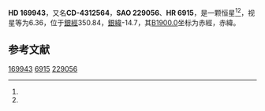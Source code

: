 {{Starbox begin
| name = HD 169943
}}
{{Starbox observe
| epoch = [[J2000.0|J2000.0]]
| constell = {{星座名待查}}<ref name=SIMBAD>{{cite web
 | url=http://simbad.u-strasbg.fr/simbad/sim-id?Ident=HR+6915
 | title =Pulsating variable Star
 | publisher=Centre de Données astronomiques de Strasbourg
 | work=SIMBAD
 | accessdate=2012-07-13}}</ref><ref name=DATA>{{cite web
 | url=http://vizier.u-strasbg.fr/viz-bin/VizieR-5?-out.add=.&-source=5050&-corr=PK=HR&-out.max=9999&HR=6915
 | title=VizieR Detailed Page
 | accessdate=2012-07-13
 | archive-date=2016-03-05
 | archive-url=https://web.archive.org/web/20160305063814/http://vizier.u-strasbg.fr/viz-bin/VizieR-5?-out.add=.&-source=5050&-corr=PK=HR&-out.max=9999&HR=6915
 | dead-url=no
 }}</ref>
| 星官 = 
| ra = {{RA|18|29|12.9}}<ref name=SIMBAD /><ref name=DATA />
| dec = {{DEC|-43|50|45}}<ref name=SIMBAD /><ref name=DATA />
| appmag_v = 6.36<ref name=SIMBAD /><ref name=DATA />
}}
{{Starbox character
| class = G8III<ref name=SIMBAD /><ref name=DATA />
| b-v = 0.9<ref name=SIMBAD /><ref name=DATA />
| u-b = <ref name=SIMBAD /><ref name=DATA />
| r-i = <ref name=SIMBAD /><ref name=DATA />
| variable = 
}}
{{Starbox astrometry
| radial_v = 
| prop_mo_ra = -9
| parallax = 
| p_error = 
}}
{{Starbox catalog
| names =CD-4312564，[[SAO星表|SAO]] 229056，[[HD星表|HD]] 169943，[[HR星表|HR]] 6915}}
{{Starbox reference |Simbad=HR+6915}}
{{Starbox end}}

'''HD 169943'''，又名'''CD-4312564'''，'''SAO 229056'''、'''HR 6915'''，是一颗恒星<ref name=SIMBAD /><ref name=DATA />，视星等为6.36，位于[[銀道座標系|銀經]]350.84，[[銀道座標系|銀緯]]-14.7，其[[B1900.0|B1900.0]]坐标为赤經{{RA|18|21|57.8}}，赤緯{{DEC|-43|-14.7|31}}。

== 参考文献 ==
{{reflist}}

{{star-stub}}

[[Category:HD和HDE天體|169943]]
[[Category:HR天體|6915]]
[[Category:SAO天體|229056]]